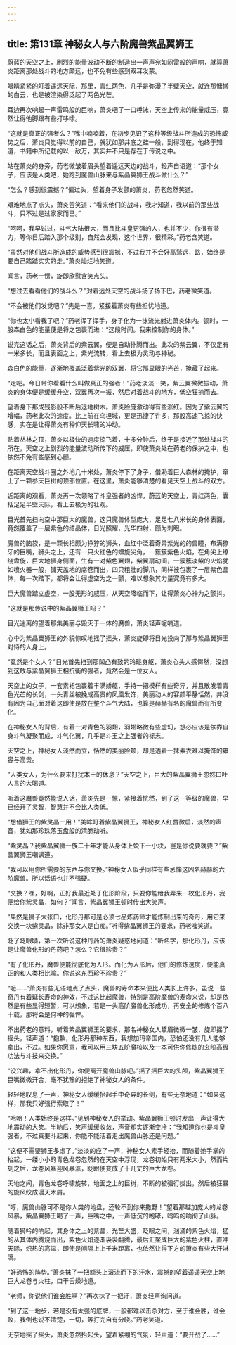 ```yaml
---
---
---
```

title: 第131章 神秘女人与六阶魔兽紫晶翼狮王
---



蔚蓝的天空之上，剧烈的能量波动不断的制造出一声声宛如闷雷般的声响，就算萧炎距离那处战斗的地方颇远，也不免有些感到双耳发蒙。

眼睛紧紧的盯着遥远天际，那里，青红两色，几乎是弥漫了半壁天空，就连那慵懒的白云，也是被渲染得泛起了两色光芒。

耳边再次响起一声雷鸣般的巨响，萧炎咽了一口唾沫，天空上传来的能量威压，竟然让得他脚跟有些打哆嗦。

“这就是真正的强者么？”嘴中喃喃着，在初步见识了这种等级战斗所造成的恐怖威势之后，萧炎只觉得以前的自己，就犹如那井底之蛙一般，到得现在，他终于知道，书籍中所记载的以一敌万，其实并不只是存在于传说之中。

站在萧炎的身旁，药老微皱着眉头望着遥远天边的战斗，轻声自语道：“那个女子，应该是人类吧，她跑到魔兽山脉来与紫晶翼狮王战斗做什么？”

“怎么？感到很震撼？”偏过头，望着身子发颤的萧炎，药老忽然笑道。

艰难地点了点头，萧炎苦笑道：“看来他们的战斗，我才知道，我以前的那些战斗，只不过是过家家而已。”

“呵呵，我早说过，斗气大陆很大，而且比斗皇更强的人，也并不少，你很有潜力，等你日后踏入那个级别，自然会发现，这个世界，很精彩。”药老含笑道。

“虽然对他们战斗所造成的威势感到很震撼，不过我并不会好高骛远，路，始终是要自己踏踏实实的走。”萧炎灿烂地笑道。

闻言，药老一愣，旋即欣慰含笑点头。

“想过去看看他们的战斗么？”对着远处天空的战斗扬了扬下巴，药老微笑道。

“不会被他们发觉吧？”先是一喜，紧接着萧炎有些担忧地道。

“你也太小看我了吧？”药老挥了挥手，身子化为一抹流光射进萧炎体内。顿时，一股森白色的能量便是将之包裹而进：“这段时间。我来控制你的身体。”

说完这话之后，萧炎背后的紫云翼，便是自动扑腾而出。此次的紫云翼，不仅足有一米多长，而且表面之上，紫光流转，看上去极为灵动与神秘。

森白色的能量，逐渐地覆盖泛着紫光的双翼，将它那显眼的光芒，掩藏了起来。

“走吧。今日带你看看什么叫做真正的强者！”药老淡淡一笑，紫云翼微微振动，萧炎的身体便是缓缓升空，双翼再次一振，然后对着战斗的地方，低空狂掠而去。

望着身下那成残影般不断后退地树木。萧炎脸庞激动得有些涨红。因为了紫云翼的增幅，药老此次的速度。比上前在乌坦城，更是迅捷了许多，那股高速飞掠的快感，实在是让得萧炎有种仰天长啸的冲动。

贴着丛林之顶，萧炎以极快的速度掠飞着，十多分钟后，终于是接近了那处战斗的所在，天空之上剧烈的能量波动所传下的威压，即使萧炎处在药老的保护之中，也依然不免有些感到心颤。

在距离天空战斗圈之外地几十米处，萧炎停下了身子，借助着巨大森林的掩护，窜上了一颗参天巨树的顶部位置。在这里，萧炎能够清楚的看见天空上战斗的双方。

近距离的观看，萧炎再一次领略了斗皇强者的凶悍，蔚蓝的天空上，青红两色，囊括足足半壁天际，看上去极为的壮观。

目光首先扫向空中那巨大的魔兽，这只魔兽体型庞大，足足七八米长的身体表面，竟然覆盖了一层紫色的结晶体，日光照耀，光华四射，颇为刺眼。

魔兽的脑袋，是一颗长相颇为狰狞的狮头，血红中泛着奇异紫光的的兽瞳，布满獠牙的巨嘴，狮头之上，还有一只火红色的螺旋尖角，一簇簇紫色火焰，在角尖上缭绕盘旋，巨大地狮身侧面，生有一对紫色翼翅，紫翼扇动间，一簇簇淡紫的火焰犹如喷火器一般，铺天盖地的席卷而出，四只粗壮的脚爪，同样被包裹了一层紫色晶体，每一次踏下，都将会让得虚空为之一颤，难以想象其力量究竟有多大。

巨大魔兽踏立虚空，一股无形的威压，从天空降临而下，让得萧炎心神为之颤抖。

“这就是那传说中的紫晶翼狮王吗？”

目光迷离的望着那集美丽与毁灭于一体的魔兽，萧炎轻声呢喃道。

心中为紫晶翼狮王的外貌惊叹地摇了摇头，萧炎旋即将目光投向了那与紫晶翼狮王对恃的人身上。

“竟然是个女人？”目光首先扫到那凹凸有致的玲珑身躯，萧炎心头大感愕然，没想到这敢与紫晶翼狮王相抗衡的强者，竟然会是一位女人。

天空上的女子，一套素裙包裹着丰满娇躯，手持一把模样有些奇异，并且散发着青色光芒的长剑，一头青丝被挽成高贵的凤凰发饰，美丽动人的容颜平静恬然，并没有因为自己面对着这即使是放在整个斗气大陆，也算是赫赫有名的魔兽而有所变化。

在神秘女人的背后，有着一对青色的羽翅，羽翅略微有些虚幻，想必应该是依靠自身斗气凝聚而成，斗气化翼，几乎是斗王之上强者的标志。

天空之上，神秘女人淡然而立，恬然的美丽脸颊，却是透着一抹素衣难以掩饰的雍容与高贵。

“人类女人，为什么要来打扰本王的休息？”天空之上，巨大的紫晶翼狮王忽然口吐人言的大喝道。

听着这魔兽竟然能说人话，萧炎先是一惊，紧接着恍然，到了这一等级的魔兽，早已经开了灵智，智慧并不会比人类低。

“想借狮王的紫灵晶一用！”美眸盯着紫晶翼狮王，神秘女人红唇微启，淡然的声音，犹如那珍珠落玉盘般的清脆动听。

“紫灵晶？我紫晶翼狮一族二十年才能从身体上蜕下一小块，岂是你说要就要？”紫晶翼狮王嘲讽道。

“我可以用你所需要的东西与你交换。”神秘女人似乎同样有些忌惮这凶名赫赫的六阶魔兽。所以话语也并不强硬。

“交换？嘿，好啊，正好我最近处于化形阶段，只要你能给我弄来一枚化形丹，我便给你紫灵晶，如何？”闻言，紫晶翼狮王顿时传出大笑声。

“果然是狮子大张口，化形丹那可是必须七品炼药师才能炼制出来的奇丹，用它来交换一块紫灵晶，除非那女人是白痴。”听得紫晶翼狮王的要求，药老嗤笑道。

眨了眨眼睛，第一次听说这种丹药的萧炎疑惑地问道：“听名字，那化形丹，应该是让魔兽化形的丹药吧？怎么？它很珍贵？”

“有了化形丹，魔兽便能彻底化为人形。而化为人形后，他们的修炼速度，便能真正的和人类相比喻。你说这东西珍不珍贵？”

“呃……”萧炎有些无语地点了点头，魔兽的寿命本来便比人类长上许多，虽说一些奇丹有着延长寿命的神效，不过这比起魔兽，特别是高阶魔兽的寿命来说，却是依然是有些显得短暂，可以想象，若是一头高阶魔兽化形成功，再安全的修炼个百八十载，那将会是何种的强悍。

不出药老的意料，听着紫晶翼狮王的要求，那名神秘女人黛眉微微一皱，旋即摇了摇头，轻声道：“抱歉，化形丹那种东西，我想加玛帝国内，恐怕还没有几人能够拿出，不过。如果你愿意，我可以用三块五阶魔核以及一本可供你修炼的玄阶高级功法与斗技来交换。”

“没兴趣，拿不出化形丹，你便离开魔兽山脉吧。”摇了摇巨大的头颅，紫晶翼狮王巨嘴微微开合，毫不犹豫的拒绝了神秘女人的条件。

轻轻地叹息了一声，神秘女人缓缓抬起手中奇异的长剑，有些无奈地道：“如果这样，那我只好强行索取了！”

“哈哈！人类始终是这样。”见到神秘女人的举动。紫晶翼狮王顿时发出一声让得大地震动的大笑。半晌后，笑声缓缓收敛，声音却实逐渐变冷：“我知道你也是斗皇强者，不过真要斗起来，你能不能活着走出魔兽山脉还是问题。”

“这便不需要狮王多虑了。”淡淡的应了一声，神秘女人素手轻抬，而随着她手掌的抬起，一缕小小的青色龙卷忽然的在天空中浮现，龙卷初始只有两米大小，然而片刻之后，龙卷风暴迎风暴涨，眨眼便变成了十几丈的巨大龙卷。

天地之间，青色龙卷呼啸旋转，地面之上的巨树，不断的被强行拔出，然后被狂暴的旋风绞成漫天木屑。

“哼，魔兽山脉可不是你人类的地盘，还轮不到你来撒野！”望着那越加庞大的龙卷风暴，紫晶翼狮王喝了一声，巨嘴之中，一声低沉的咆哮，呜呜的响彻了山脉。

随着狮吟的响起，其身体之上的紫晶，光芒大盛，眨眼之间，汹涌的紫色火焰，猛的从其体内腾烧而出，紫色火焰逐渐袅袅翻腾，最后汇聚成巨大的紫色火柱，直冲天际，炽热的高温，即使是间隔上上千米距离，也依然让得下方的萧炎有些大汗淋漓。

“好恐怖的阵势。”萧炎抹了一把额头上滚流而下的汗水，震撼的望着遥遥天空上地巨大龙卷与火柱，口干舌燥地道。

“老师，你说他们谁会胜啊？”再次抹了一把汗，萧炎轻声询问道。

“到了这一地步，若是没有太强的底牌，一般都难以击杀对方，至于谁会胜，谁会败，我倒也说不清楚，一切，等打完自有分晓。”药老笑道。

无奈地摇了摇头，萧炎忽然抬起头，望着紧绷的气氛，轻声道：“要开战了……”